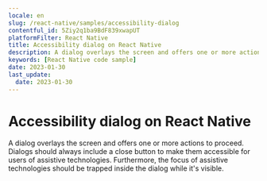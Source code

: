 ```yaml
---
locale: en
slug: /react-native/samples/accessibility-dialog
contentful_id: 5Ziy2q1ba9BdF839xwapUT
platformFilter: React Native
title: Accessibility dialog on React Native
description: A dialog overlays the screen and offers one or more actions to proceed.
keywords: [React Native code sample]
date: 2023-01-30
last_update:
  date: 2023-01-30
---
```


# Accessibility dialog on React Native

A dialog overlays the screen and offers one or more actions to proceed. Dialogs should always include a close button to make them accessible for users of assistive technologies. Furthermore, the focus of assistive technologies should be trapped inside the dialog while it's visible.

<CodeSample id="accessibility-dialog" locale="en" platform="react native"/>
